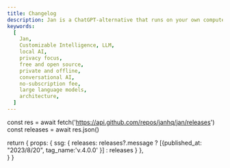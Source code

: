 ```yaml
---
title: Changelog
description: Jan is a ChatGPT-alternative that runs on your own computer, with a local API server.
keywords:
  [
    Jan,
    Customizable Intelligence, LLM,
    local AI,
    privacy focus,
    free and open source,
    private and offline,
    conversational AI,
    no-subscription fee,
    large language models,
    architecture,
  ]
---
```



  const res = await fetch('https://api.github.com/repos/janhq/jan/releases')  
  const releases = await res.json()

  return {
    props: {
      ssg: {
        releases: releases?.message ? [{published_at: "2023/8/20", tag_name:'v.4.0.0' }] : releases
      }
    },  
  }
}

<Changelog />
